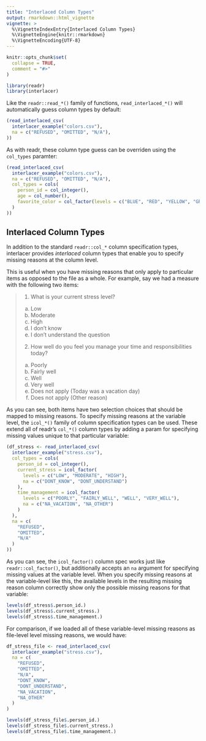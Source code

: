 ```yaml
---
title: "Interlaced Column Types"
output: rmarkdown::html_vignette
vignette: >
  %\VignetteIndexEntry{Interlaced Column Types}
  %\VignetteEngine{knitr::rmarkdown}
  %\VignetteEncoding{UTF-8}
---
```


```r
knitr::opts_chunk$set(
  collapse = TRUE,
  comment = "#>"
)

library(readr)
library(interlacer)
```

Like the `readr::read_*()` family of functions, `read_interlaced_*()` will
automatically guess column types by default:

```r
(read_interlaced_csv(
  interlacer_example("colors.csv"),
  na = c("REFUSED", "OMITTED", "N/A"),
))
```

As with readr, these column type guess can be overriden using the `col_types`
paramter:

```r
(read_interlaced_csv(
  interlacer_example("colors.csv"),
  na = c("REFUSED", "OMITTED", "N/A"),
  col_types = cols(
    person_id = col_integer(),
    age = col_number(),
    favorite_color = col_factor(levels = c("BLUE", "RED", "YELLOW", "GREEN"))
  )
))
```

## Interlaced Column Types

In addition to the standard `readr::col_*` column specification types, 
interlacer provides *interlaced* column types that enable you to specify missing
reasons at the column level.

This is useful when you have missing reasons that only apply to particular items
as opposed to the file as a whole. For example, say we had a measure with the
following two items:

> 1. What is your current stress level?
> a. Low
> b. Moderate
> c. High
> d. I don't know
> e. I don't understand the question
> 
> 2. How well do you feel you manage your time and responsibilities today?
> a. Poorly
> b. Fairly well
> c. Well
> d. Very well
> e. Does not apply (Today was a vacation day)
> f. Does not apply (Other reason)

As you can see, both items have two selection choices that should be mapped to
missing reasons. To specify missing reasons at the variable level, the 
`icol_*()` family
of column specification types can be used. These extend all of readr's
`col_*()` column types by adding a param for specifying missing values unique
to that particular variable:

```r
(df_stress <- read_interlaced_csv(
  interlacer_example("stress.csv"),
  col_types = cols(
    person_id = col_integer(),
    current_stress = icol_factor(
      levels = c("LOW", "MODERATE", "HIGH"),
      na = c("DONT_KNOW", "DONT_UNDERSTAND")
    ),
    time_management = icol_factor(
      levels = c("POORLY", "FAIRLY_WELL", "WELL", "VERY_WELL"),
      na = c("NA_VACATION", "NA_OTHER")
    )
  ),
  na = c(
    "REFUSED",
    "OMITTED",
    "N/A"
  )
))

```

As you can see, the `icol_factor()` column spec works just like
`readr::col_factor()`, but additionally accepts an `na` argument for specifying
missing values at the variable level. When you specify missing
reasons at the variable-level like this, the available levels in the resulting
missing reason column correctly show only the possible missing reasons for
that variable:

```r
levels(df_stress$.person_id.)
levels(df_stress$.current_stress.)
levels(df_stress$.time_management.)
```

For comparison, if we loaded all of these variable-level missing reasons as
file-level level missing reasons, we would have:

```r
df_stress_file <- read_interlaced_csv(
  interlacer_example("stress.csv"),
  na = c(
    "REFUSED",
    "OMITTED",
    "N/A",
    "DONT_KNOW",
    "DONT_UNDERSTAND",
    "NA_VACATION",
    "NA_OTHER"
  )
)

levels(df_stress_file$.person_id.)
levels(df_stress_file$.current_stress.)
levels(df_stress_file$.time_management.)
```
